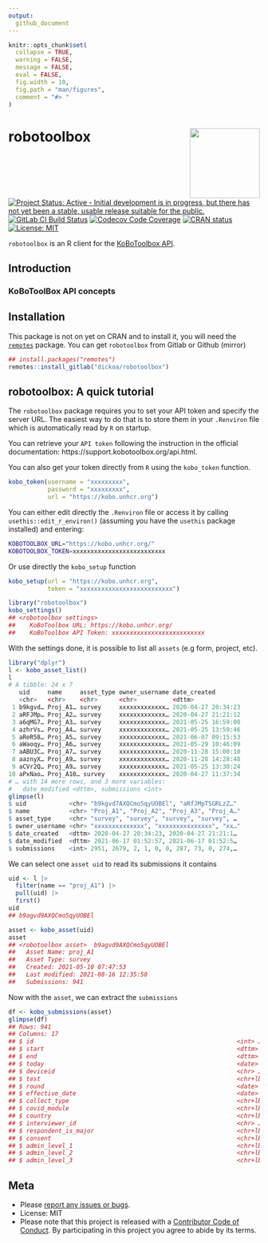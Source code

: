 ```yaml
---
output:
  github_document
---
```


<!-- README.md is generated from README.Rmd. Please edit that file -->

```r
knitr::opts_chunk$set(
  collapse = TRUE,
  warning = FALSE,
  message = FALSE,
  eval = FALSE,
  fig.width = 10,
  fig.path = "man/figures",
  comment = "#> "
)
```

# robotoolbox <img src="man/figures/hex_robotoolbox.png" align="right" width="140" />


[![Project Status: Active - Initial development is in progress, but there has not yet been a stable, usable release suitable for the public.](http://www.repostatus.org/badges/latest/wip.svg)](http://www.repostatus.org/#wip)
[![GitLab CI Build Status](https://gitlab.com/dickoa/robotoolbox/badges/master/pipeline.svg)](https://gitlab.com/dickoa/robotoolbox/pipelines)
[![Codecov Code Coverage](https://codecov.io/gl/dickoa/robotoolbox/branch/master/graph/badge.svg)](https://codecov.io/gh/dickoa/robotoolbox)
[![CRAN status](https://www.r-pkg.org/badges/version/robotoolbox)](https://cran.r-project.org/package=robotoolbox)
[![License: MIT](https://img.shields.io/badge/License-MIT-yellow.svg)](https://opensource.org/licenses/MIT)

`robotoolbox` is an R client for the [KoBoToolbox API](https://www.kobotoolbox.org/).

## Introduction


### KoBoToolBox API concepts


## Installation

This package is not on yet on CRAN and to install it, you will need the [`remotes`](https://github.com/r-lib/remotes) package.
You can get `robotoolbox` from Gitlab or Github (mirror)

```r
## install.packages("remotes")
remotes::install_gitlab("dickoa/robotoolbox")
```

## robotoolbox: A quick tutorial

The `robotoolbox` package requires you to set your API token and specify the server URL. The easiest way to do that is to store them in your `.Renviron` file which is automatically read by `R` on startup.

You can retrieve your `API token` following the instruction in the official documentation: https://support.kobotoolbox.org/api.html.

You can also get your token directly from `R` using the `kobo_token` function.


```r
kobo_token(username = "xxxxxxxxx",
           password = "xxxxxxxxx",
           url = "https://kobo.unhcr.org")
```

You can either edit directly the `.Renviron` file or access it by calling `usethis::edit_r_environ()` (assuming you have the `usethis` package installed) and entering:

```bash
KOBOTOOLBOX_URL="https://kobo.unhcr.org/"
KOBOTOOLBOX_TOKEN=xxxxxxxxxxxxxxxxxxxxxxxxxx
```

Or use directly the `kobo_setup` function

```r
kobo_setup(url = "https://kobo.unhcr.org",
           token = "xxxxxxxxxxxxxxxxxxxxxxxxxx")
```


```r
library("robotoolbox")
kobo_settings()
## <robotoolbox settings>
##    KoBoToolbox URL: https://kobo.unhcr.org/
##    KoBoToolbox API Token: xxxxxxxxxxxxxxxxxxxxxxxxxx
```

With the settings done, it is possible to list all `assets` (e.g form, project, etc).

```r
library("dplyr")
l <- kobo_asset_list()
l
# A tibble: 24 x 7
   uid     name     asset_type owner_username date_created
   <chr>   <chr>    <chr>      <chr>          <dttm>
 1 b9kgvd… Proj_A1… survey     xxxxxxxxxxxxx… 2020-04-27 20:34:23
 2 aRFJMp… Proj_A2… survey     xxxxxxxxxxxxx… 2020-04-27 21:21:12
 3 a6qMG7… Proj_A3… survey     xxxxxxxxxxxxx… 2021-05-25 16:59:08
 4 azhrVs… Proj_A4… survey     xxxxxxxxxxxxx… 2021-05-25 13:59:46
 5 aReR58… Proj_A5… survey     xxxxxxxxxxxxx… 2021-06-07 09:15:53
 6 aWaoqy… Proj_A6… survey     xxxxxxxxxxxxx… 2021-05-29 10:46:09
 7 aABU3C… Proj_A7… survey     xxxxxxxxxxxxx… 2020-11-28 15:00:10
 8 aaznyX… Proj_A9… survey     xxxxxxxxxxxxx… 2020-11-28 14:28:48
 9 aCVr2Q… Proj_A9… survey     xxxxxxxxxxxxx… 2021-05-25 13:30:24
10 aPxNao… Proj_A10… survey    xxxxxxxxxxxxx… 2020-04-27 11:37:34
# … with 14 more rows, and 3 more variables:
#   date_modified <dttm>, submissions <int>
glimpse(l)
$ uid            <chr> "b9kgvd7AXQCmo5qyUOBEl", "aRfJMpTSGRLzZ…"
$ name           <chr> "Proj_A1", "Proj_A2", "Proj_A3", "Proj_A…"
$ asset_type     <chr> "survey", "survey", "survey", "survey", …
$ owner_username <chr> "xxxxxxxxxxxxxx", "xxxxxxxxxxxxxxx", "xx…"
$ date_created   <dttm> 2020-04-27 20:34:23, 2020-04-27 21:21:1…
$ date_modified  <dttm> 2021-06-17 01:52:57, 2021-06-17 01:52:5…
$ submissions    <int> 2951, 2679, 2, 1, 0, 0, 287, 73, 0, 274,…
```

We can select one `asset uid` to read its submissions it contains

```r
uid <- l |>
  filter(name == "proj_A1") |>
  pull(uid) |>
  first()
uid
## b9agvd9AXQCmo5qyUOBEl

asset <- kobo_asset(uid)
asset
## <robotoolbox asset>  b9agvd9AXQCmo5qyUOBEl
##   Asset Name: proj_A1
##   Asset Type: survey
##   Created: 2021-05-10 07:47:53
##   Last modified: 2021-08-16 12:35:50
##   Submissions: 941
```

Now with the `asset`, we can extract the `submissions`

```r
df <- kobo_submissions(asset)
glimpse(df)
## Rows: 941
## Columns: 17
## $ id                                                         <int> …
## $ start                                                      <dttm> …
## $ end                                                        <dttm> …
## $ today                                                      <date> …
## $ deviceid                                                   <chr> …
## $ test                                                       <chr+lbl> …
## $ round                                                      <date> …
## $ effective_date                                             <date> …
## $ collect_type                                               <chr+lbl> …
## $ covid_module                                               <chr+lbl> …
## $ country                                                    <chr+lbl> …
## $ interviewer_id                                             <chr> …
## $ respondent_is_major                                        <chr+lbl> …
## $ consent                                                    <chr+lbl> …
## $ admin_level_1                                              <chr+lbl> …
## $ admin_level_2                                              <chr+lbl> …
## $ admin_level_3                                              <chr+lbl> …
```

## Meta

* Please [report any issues or bugs](https://gitlab.com/dickoa/robotoolbox/issues).
* License: MIT
* Please note that this project is released with a [Contributor Code of Conduct](CODE_OF_CONDUCT.md). By participating in this project you agree to abide by its terms.

